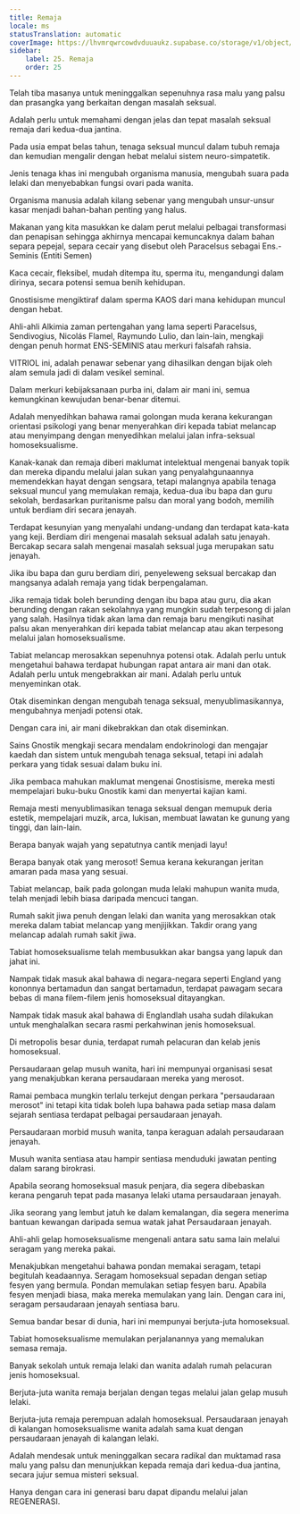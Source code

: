 ```yaml
---
title: Remaja
locale: ms
statusTranslation: automatic
coverImage: https://lhvmrqwrcowdvduuaukz.supabase.co/storage/v1/object/public/strapi-uploads/small_cover-educacion-fundamental.webp-2d51a7828a2b1309555be27f7e2a61a0.webp
sidebar:
    label: 25. Remaja
    order: 25
---
```

Telah tiba masanya untuk meninggalkan sepenuhnya rasa malu yang palsu dan prasangka yang berkaitan dengan masalah seksual.

Adalah perlu untuk memahami dengan jelas dan tepat masalah seksual remaja dari kedua-dua jantina.

Pada usia empat belas tahun, tenaga seksual muncul dalam tubuh remaja dan kemudian mengalir dengan hebat melalui sistem neuro-simpatetik.

Jenis tenaga khas ini mengubah organisma manusia, mengubah suara pada lelaki dan menyebabkan fungsi ovari pada wanita.

Organisma manusia adalah kilang sebenar yang mengubah unsur-unsur kasar menjadi bahan-bahan penting yang halus.

Makanan yang kita masukkan ke dalam perut melalui pelbagai transformasi dan penapisan sehingga akhirnya mencapai kemuncaknya dalam bahan separa pepejal, separa cecair yang disebut oleh Paracelsus sebagai Ens.-Seminis (Entiti Semen)

Kaca cecair, fleksibel, mudah ditempa itu, sperma itu, mengandungi dalam dirinya, secara potensi semua benih kehidupan.

Gnostisisme mengiktiraf dalam sperma KAOS dari mana kehidupan muncul dengan hebat.

Ahli-ahli Alkimia zaman pertengahan yang lama seperti Paracelsus, Sendivogius, Nicolás Flamel, Raymundo Lulio, dan lain-lain, mengkaji dengan penuh hormat ENS-SEMINIS atau merkuri falsafah rahsia.

VITRIOL ini, adalah penawar sebenar yang dihasilkan dengan bijak oleh alam semula jadi di dalam vesikel seminal.

Dalam merkuri kebijaksanaan purba ini, dalam air mani ini, semua kemungkinan kewujudan benar-benar ditemui.

Adalah menyedihkan bahawa ramai golongan muda kerana kekurangan orientasi psikologi yang benar menyerahkan diri kepada tabiat melancap atau menyimpang dengan menyedihkan melalui jalan infra-seksual homoseksualisme.

Kanak-kanak dan remaja diberi maklumat intelektual mengenai banyak topik dan mereka dipandu melalui jalan sukan yang penyalahgunaannya memendekkan hayat dengan sengsara, tetapi malangnya apabila tenaga seksual muncul yang memulakan remaja, kedua-dua ibu bapa dan guru sekolah, berdasarkan puritanisme palsu dan moral yang bodoh, memilih untuk berdiam diri secara jenayah.

Terdapat kesunyian yang menyalahi undang-undang dan terdapat kata-kata yang keji. Berdiam diri mengenai masalah seksual adalah satu jenayah. Bercakap secara salah mengenai masalah seksual juga merupakan satu jenayah.

Jika ibu bapa dan guru berdiam diri, penyeleweng seksual bercakap dan mangsanya adalah remaja yang tidak berpengalaman.

Jika remaja tidak boleh berunding dengan ibu bapa atau guru, dia akan berunding dengan rakan sekolahnya yang mungkin sudah terpesong di jalan yang salah. Hasilnya tidak akan lama dan remaja baru mengikuti nasihat palsu akan menyerahkan diri kepada tabiat melancap atau akan terpesong melalui jalan homoseksualisme.

Tabiat melancap merosakkan sepenuhnya potensi otak. Adalah perlu untuk mengetahui bahawa terdapat hubungan rapat antara air mani dan otak. Adalah perlu untuk mengebrakkan air mani. Adalah perlu untuk menyeminkan otak.

Otak diseminkan dengan mengubah tenaga seksual, menyublimasikannya, mengubahnya menjadi potensi otak.

Dengan cara ini, air mani dikebrakkan dan otak diseminkan.

Sains Gnostik mengkaji secara mendalam endokrinologi dan mengajar kaedah dan sistem untuk mengubah tenaga seksual, tetapi ini adalah perkara yang tidak sesuai dalam buku ini.

Jika pembaca mahukan maklumat mengenai Gnostisisme, mereka mesti mempelajari buku-buku Gnostik kami dan menyertai kajian kami.

Remaja mesti menyublimasikan tenaga seksual dengan memupuk deria estetik, mempelajari muzik, arca, lukisan, membuat lawatan ke gunung yang tinggi, dan lain-lain.

Berapa banyak wajah yang sepatutnya cantik menjadi layu!

Berapa banyak otak yang merosot! Semua kerana kekurangan jeritan amaran pada masa yang sesuai.

Tabiat melancap, baik pada golongan muda lelaki mahupun wanita muda, telah menjadi lebih biasa daripada mencuci tangan.

Rumah sakit jiwa penuh dengan lelaki dan wanita yang merosakkan otak mereka dalam tabiat melancap yang menjijikkan. Takdir orang yang melancap adalah rumah sakit jiwa.

Tabiat homoseksualisme telah membusukkan akar bangsa yang lapuk dan jahat ini.

Nampak tidak masuk akal bahawa di negara-negara seperti England yang kononnya bertamadun dan sangat bertamadun, terdapat pawagam secara bebas di mana filem-filem jenis homoseksual ditayangkan.

Nampak tidak masuk akal bahawa di Englandlah usaha sudah dilakukan untuk menghalalkan secara rasmi perkahwinan jenis homoseksual.

Di metropolis besar dunia, terdapat rumah pelacuran dan kelab jenis homoseksual.

Persaudaraan gelap musuh wanita, hari ini mempunyai organisasi sesat yang menakjubkan kerana persaudaraan mereka yang merosot.

Ramai pembaca mungkin terlalu terkejut dengan perkara "persaudaraan merosot" ini tetapi kita tidak boleh lupa bahawa pada setiap masa dalam sejarah sentiasa terdapat pelbagai persaudaraan jenayah.

Persaudaraan morbid musuh wanita, tanpa keraguan adalah persaudaraan jenayah.

Musuh wanita sentiasa atau hampir sentiasa menduduki jawatan penting dalam sarang birokrasi.

Apabila seorang homoseksual masuk penjara, dia segera dibebaskan kerana pengaruh tepat pada masanya lelaki utama persaudaraan jenayah.

Jika seorang yang lembut jatuh ke dalam kemalangan, dia segera menerima bantuan kewangan daripada semua watak jahat Persaudaraan jenayah.

Ahli-ahli gelap homoseksualisme mengenali antara satu sama lain melalui seragam yang mereka pakai.

Menakjubkan mengetahui bahawa pondan memakai seragam, tetapi begitulah keadaannya. Seragam homoseksual sepadan dengan setiap fesyen yang bermula. Pondan memulakan setiap fesyen baru. Apabila fesyen menjadi biasa, maka mereka memulakan yang lain. Dengan cara ini, seragam persaudaraan jenayah sentiasa baru.

Semua bandar besar di dunia, hari ini mempunyai berjuta-juta homoseksual.

Tabiat homoseksualisme memulakan perjalanannya yang memalukan semasa remaja.

Banyak sekolah untuk remaja lelaki dan wanita adalah rumah pelacuran jenis homoseksual.

Berjuta-juta wanita remaja berjalan dengan tegas melalui jalan gelap musuh lelaki.

Berjuta-juta remaja perempuan adalah homoseksual. Persaudaraan jenayah di kalangan homoseksualisme wanita adalah sama kuat dengan persaudaraan jenayah di kalangan lelaki.

Adalah mendesak untuk meninggalkan secara radikal dan muktamad rasa malu yang palsu dan menunjukkan kepada remaja dari kedua-dua jantina, secara jujur semua misteri seksual.

Hanya dengan cara ini generasi baru dapat dipandu melalui jalan REGENERASI.


